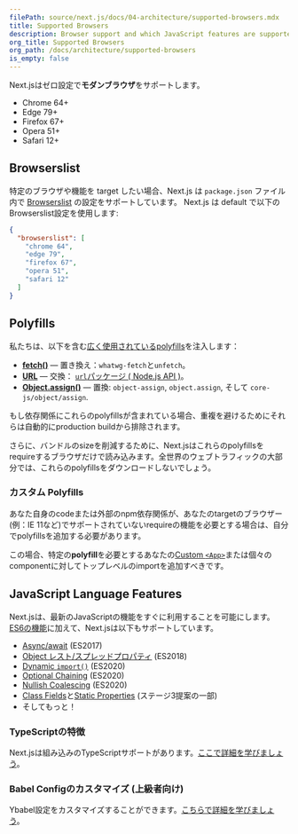 ```yaml
---
filePath: source/next.js/docs/04-architecture/supported-browsers.mdx
title: Supported Browsers
description: Browser support and which JavaScript features are supported by Next.js.
org_title: Supported Browsers
org_path: /docs/architecture/supported-browsers
is_empty: false
---
```


Next.jsはゼロ設定で**モダンブラウザ**をサポートします。

- Chrome 64+
- Edge 79+
- Firefox 67+
- Opera 51+
- Safari 12+

## Browserslist

特定のブラウザや機能を target したい場合、Next.js は `package.json` ファイル内で [Browserslist](https://browsersl.ist) の設定をサポートしています。 Next.js は default で以下のBrowserslist設定を使用します:

```json:package.json
{
  "browserslist": [
    "chrome 64",
    "edge 79",
    "firefox 67",
    "opera 51",
    "safari 12"
  ]
}
```

## Polyfills

私たちは、以下を含む[広く使用されているpolyfills](https://github.com/vercel/next.js/blob/canary/packages/next-polyfill-nomodule/src/index.js)を注入します：

- [**fetch()**](https://developer.mozilla.org/docs/Web/API/Fetch_API) — 置き換え：`whatwg-fetch`と`unfetch`。
- [**URL**](https://developer.mozilla.org/docs/Web/API/URL) — 交換： [`url`パッケージ ( Node.js API )](https://nodejs.org/api/url.html)。
- [**Object.assign()**](https://developer.mozilla.org/docs/Web/JavaScript/Reference/Global_Objects/Object/assign) — 置換: `object-assign`, `object.assign`, そして `core-js/object/assign`.

もし依存関係にこれらのpolyfillsが含まれている場合、重複を避けるためにそれらは自動的にproduction buildから排除されます。

さらに、バンドルのsizeを削減するために、Next.jsはこれらのpolyfillsをrequireするブラウザだけで読み込みます。全世界のウェブトラフィックの大部分では、これらのpolyfillsをダウンロードしないでしょう。

### カスタム Polyfills

あなた自身のcodeまたは外部のnpm依存関係が、あなたのtargetのブラウザー(例：IE 11など)でサポートされていないrequireの機能を必要とする場合は、自分でpolyfillsを追加する必要があります。

この場合、特定の**polyfill**を必要とするあなたの[Custom `<App>`](/ja/javascript/next.js/v14/03-pages/01-building-your-application/01-routing/05-custom-app)または個々のcomponentに対してトップレベルのimportを追加すべきです。

## JavaScript Language Features

Next.jsは、最新のJavaScriptの機能をすぐに利用することを可能にします。[ES6の機能](https://github.com/lukehoban/es6features)に加えて、Next.jsは以下もサポートしています。

- [Async/await](https://github.com/tc39/ecmascript-asyncawait) (ES2017)
- [Object レスト/スプレッドプロパティ](https://github.com/tc39/proposal-object-rest-spread) (ES2018)
- [Dynamic `import()`](https://github.com/tc39/proposal-dynamic-import) (ES2020)
- [Optional Chaining](https://github.com/tc39/proposal-optional-chaining) (ES2020)
- [Nullish Coalescing](https://github.com/tc39/proposal-nullish-coalescing) (ES2020)
- [Class Fields](https://github.com/tc39/proposal-class-fields)と[Static Properties](https://github.com/tc39/proposal-static-class-features) (ステージ3提案の一部)
- そしてもっと！

### TypeScriptの特徴

Next.jsは組み込みのTypeScriptサポートがあります。[ここで詳細を学びましょう](/ja/javascript/next.js/v14/03-pages/01-building-your-application/06-configuring/01-typescript)。

### Babel Configのカスタマイズ (上級者向け)

Ybabel設定をカスタマイズすることができます。[こちらで詳細を学びましょう](/ja/javascript/next.js/v14/03-pages/01-building-your-application/06-configuring/08-babel)。
